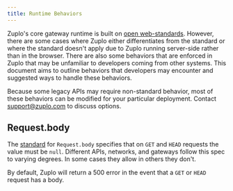 ```yaml
---
title: Runtime Behaviors
---
```


Zuplo's core gateway runtime is built on
[open web-standards](./web-standard-apis.mdx). However, there are some cases
where Zuplo either differentiates from the standard or where the standard
doesn't apply due to Zuplo running server-side rather than in the browser. There
are also some behaviors that are enforced in Zuplo that may be unfamiliar to
developers coming from other systems. This document aims to outline behaviors
that developers may encounter and suggested ways to handle these behaviors.

Because some legacy APIs may require non-standard behavior, most of these
behaviors can be modified for your particular deployment. Contact
support@zuplo.com to discuss options.

## Request.body

The [standard](https://developer.mozilla.org/en-US/docs/Web/API/Request/body)
for `Request.body` specifies that on `GET` and `HEAD` requests the value must be
`null`. Different APIs, networks, and gateways follow this spec to varying
degrees. In some cases they allow in others they don't.

By default, Zuplo will return a 500 error in the event that a `GET` or `HEAD`
request has a body.
